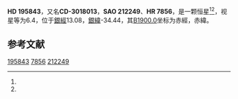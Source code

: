 {{Starbox begin
| name = HD 195843
}}
{{Starbox observe
| epoch = [[J2000.0|J2000.0]]
| constell = {{星座名待查}}<ref name=SIMBAD>{{cite web
 | url=http://simbad.u-strasbg.fr/simbad/sim-id?Ident=HR+7856
 | title =Pulsating variable Star
 | publisher=Centre de Données astronomiques de Strasbourg
 | work=SIMBAD
 | accessdate=2012-07-13}}</ref><ref name=DATA>{{cite web
 | url=http://vizier.u-strasbg.fr/viz-bin/VizieR-5?-out.add=.&-source=5050&-corr=PK=HR&-out.max=9999&HR=7856
 | title=VizieR Detailed Page
 | accessdate=2012-07-13
 | archive-date=2016-03-04
 | archive-url=https://web.archive.org/web/20160304194221/http://vizier.u-strasbg.fr/viz-bin/VizieR-5?-out.add=.&-source=5050&-corr=PK=HR&-out.max=9999&HR=7856
 | dead-url=no
 }}</ref>
| 星官 = 
| ra = {{RA|20|34|47.4}}<ref name=SIMBAD /><ref name=DATA />
| dec = {{DEC|-30|28|25}}<ref name=SIMBAD /><ref name=DATA />
| appmag_v = 6.4<ref name=SIMBAD /><ref name=DATA />
}}
{{Starbox character
| class = B8V<ref name=SIMBAD /><ref name=DATA />
| b-v = -0.08<ref name=SIMBAD /><ref name=DATA />
| u-b = <ref name=SIMBAD /><ref name=DATA />
| r-i = <ref name=SIMBAD /><ref name=DATA />
| variable = 
}}
{{Starbox astrometry
| radial_v = 
| prop_mo_ra = 3
| parallax = 
| p_error = 
}}
{{Starbox catalog
| names =CD-3018013，[[SAO星表|SAO]] 212249，[[HD星表|HD]] 195843，[[HR星表|HR]] 7856}}
{{Starbox reference |Simbad=HR+7856}}
{{Starbox end}}

'''HD 195843'''，又名'''CD-3018013'''，'''SAO 212249'''、'''HR 7856'''，是一颗恒星<ref name=SIMBAD /><ref name=DATA />，视星等为6.4，位于[[銀道座標系|銀經]]13.08，[[銀道座標系|銀緯]]-34.44，其[[B1900.0|B1900.0]]坐标为赤經{{RA|20|28|37.4}}，赤緯{{DEC|-30|-34.44|55}}。

== 参考文献 ==
{{reflist}}

{{star-stub}}

[[Category:HD和HDE天體|195843]]
[[Category:HR天體|7856]]
[[Category:SAO天體|212249]]